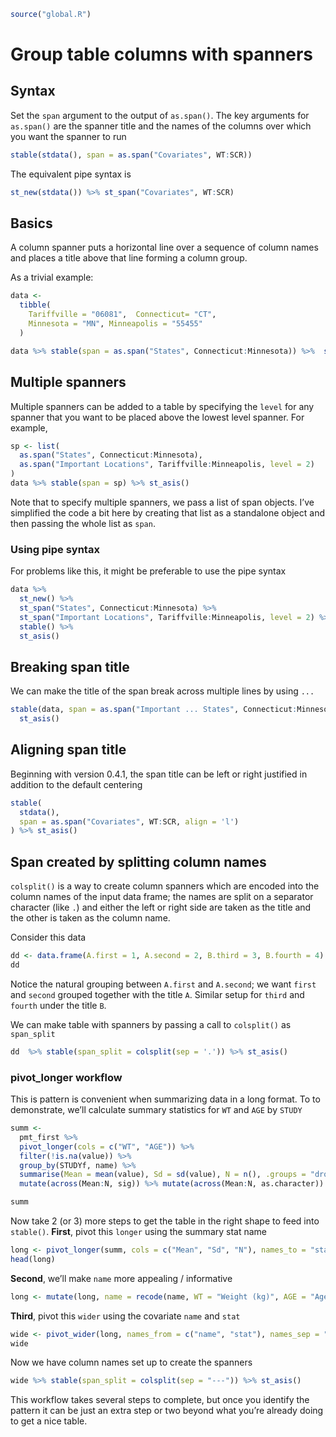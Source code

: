```r
source("global.R")
```

# Group table columns with spanners


## Syntax

Set the `span` argument to the output of `as.span()`. The key arguments
for `as.span()` are the spanner title and the names of the columns
over which you want the spanner to run

```r
stable(stdata(), span = as.span("Covariates", WT:SCR))
```

The equivalent pipe syntax is

```r
st_new(stdata()) %>% st_span("Covariates", WT:SCR)
```



## Basics

A column spanner puts a horizontal line over a sequence of column names and 
places a title above that line forming a column group. 

As a trivial example: 

```r
data <- 
  tibble(
    Tariffville = "06081",  Connecticut= "CT", 
    Minnesota = "MN", Minneapolis = "55455"
  ) 

data %>% stable(span = as.span("States", Connecticut:Minnesota)) %>%  st_asis()
```

## Multiple spanners

Multiple spanners can be added to a table by specifying the `level` for any 
spanner that you want to be placed above the lowest level spanner.  For 
example, 

```r
sp <- list(
  as.span("States", Connecticut:Minnesota), 
  as.span("Important Locations", Tariffville:Minneapolis, level = 2)
)
data %>% stable(span = sp) %>% st_asis()
```

Note that to specify multiple spanners, we pass a list of span objects. I've 
simplified the code a bit here by creating that list as a standalone object
and then passing the whole list as `span`.

### Using pipe syntax

For problems like this, it might be preferable to use the pipe syntax

```r
data %>%
  st_new() %>% 
  st_span("States", Connecticut:Minnesota) %>% 
  st_span("Important Locations", Tariffville:Minneapolis, level = 2) %>% 
  stable() %>% 
  st_asis()
```

## Breaking span title

We can make the title of the span break across multiple lines by using `...`

```r
stable(data, span = as.span("Important ... States", Connecticut:Minnesota)) %>%
  st_asis()
```



## Aligning span title

Beginning with version 0.4.1, the span title can be left or right justified 
in addition to the default centering

```r
stable(
  stdata(), 
  span = as.span("Covariates", WT:SCR, align = 'l')
) %>% st_asis()
```

\clearpage

## Span created by splitting column names

`colsplit()` is a way to create column spanners which are encoded into the 
column names of the input data frame; the names are split on a separator 
character (like `.`) and either the left or right side are taken as the title
and the other is taken as the column name. 

Consider this data

```r
dd <- data.frame(A.first = 1, A.second = 2, B.third = 3, B.fourth = 4)
dd
```

Notice the natural grouping between `A.first` and `A.second`; we want `first`
and `second` grouped together with the title `A`. Similar setup for `third` and
`fourth` under the title `B`.

We can make table with spanners by passing a call to `colsplit()` as 
`span_split`

```r
dd  %>% stable(span_split = colsplit(sep = '.')) %>% st_asis()
```

### pivot_longer workflow

This is pattern is convenient when summarizing data in a long format. To 
to demonstrate, we'll calculate summary statistics for `WT` and `AGE` by `STUDY`

```r
summ <- 
  pmt_first %>%
  pivot_longer(cols = c("WT", "AGE")) %>% 
  filter(!is.na(value)) %>%
  group_by(STUDYf, name) %>% 
  summarise(Mean = mean(value), Sd = sd(value), N = n(), .groups = "drop") %>%
  mutate(across(Mean:N, sig)) %>% mutate(across(Mean:N, as.character))

summ
```

Now take 2 (or 3) more steps to get the table in the right shape to feed into 
`stable()`. **First**, pivot this `longer` using the summary stat name

```r
long <- pivot_longer(summ, cols = c("Mean", "Sd", "N"), names_to = "stat")
head(long)
```

**Second**, we'll make `name` more appealing / informative

```r
long <- mutate(long, name = recode(name, WT = "Weight (kg)", AGE = "Age (years)"))
```

**Third**, pivot this `wider` using the covariate `name` and `stat` 

```r
wide <- pivot_wider(long, names_from = c("name", "stat"), names_sep = "---")
wide
```

Now we have column names set up to create the spanners

```r
wide %>% stable(span_split = colsplit(sep = "---")) %>% st_asis()
```

This workflow takes several steps to complete, but once you identify the pattern
it can be just an extra step or two  beyond what you're already doing to get 
a nice table.

